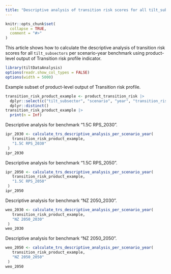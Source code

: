 ```yaml
---
title: "Descriptive analysis of transition risk scores for all tilt_subsectors per scenario-year benchmark"
---
```


```r
knitr::opts_chunk$set(
  collapse = TRUE,
  comment = "#>"
)
```

This article shows how to calculate the descriptive analysis of transition risk 
scores for all `tilt_subsectors` per scenario-year benchmark using product-level 
output of Transition risk profile indicator.

```r
library(tiltDataAnalysis)
options(readr.show_col_types = FALSE)
options(width = 5000)
```

Example subset of product-level output of Transition risk profile.

```r
transition_risk_product_example <- product_transition_risk |>
  dplyr::select(c("tilt_subsector", "scenario", "year", "transition_risk_score")) |>
  dplyr::distinct()
transition_risk_product_example |> 
  print(n = Inf)
```

Descriptive analysis for benchmark "1.5C RPS_2030".

```r
ipr_2030 <- calculate_trs_descriptive_analysis_per_scenario_year(
   transition_risk_product_example,
   "1.5C RPS_2030"
 )
ipr_2030
```

Descriptive analysis for benchmark "1.5C RPS_2050".

```r
ipr_2050 <- calculate_trs_descriptive_analysis_per_scenario_year(
   transition_risk_product_example,
   "1.5C RPS_2050"
 )
ipr_2050
```

Descriptive analysis for benchmark "NZ 2050_2030".

```r
weo_2030 <- calculate_trs_descriptive_analysis_per_scenario_year(
   transition_risk_product_example,
   "NZ 2050_2030"
 )
weo_2030
```

Descriptive analysis for benchmark "NZ 2050_2050".

```r
weo_2050 <- calculate_trs_descriptive_analysis_per_scenario_year(
   transition_risk_product_example,
   "NZ 2050_2050"
 )
weo_2050
```
